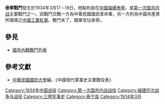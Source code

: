 {{Infobox Military Conflict|
campaign=|
image=|
caption=|
conflict=泰寧戰鬥|
partof=[[第一次国共内战|第一次国共内战]]|
date=1934年3月17－19日|
place=[[中國|中國]]福建泰寧|
result=國軍攻佔泰寧|
combatant1=中華民國國民革命軍88師孫元良部、89師王仲廉部|
combatant2=中國紅軍34師周永安部| 
commander1=[[孫元良|孫元良]]、[[王仲廉|王仲廉]]|
commander2=[[周永安|周永安]]|
strength1=|
strength2=|
casualties1=|
casualties2=|
}}
'''泰寧戰鬥'''發生於1934年3月17－19日，地點則是在[[中國|中國]][[福建|福建]][[泰宁县|泰寧]]。是[[第一次国共内战|第一次国共内战]]主要戰鬥之一。該戰鬥交戰一方為中華民國國民革命軍，另一方則為中國共產黨所領導之[[中國工農紅軍|中國工農紅軍]]。戰鬥末了，國軍攻佔泰寧。
==參見==
*[[國共內戰戰鬥列表|國共內戰戰鬥列表]]
==參考文獻==
*[[中華民國|中華民國]][[國防大學_(臺灣)|國防大學]]編，《中國現代軍事史主要戰役表》

[[Category:1934年中国战役|Category:1934年中国战役]]
[[Category:第一次国共内战战役|Category:第一次国共内战战役]]
[[Category:福建历次战争与战役|Category:福建历次战争与战役]]
[[Category:三明军事史|Category:三明军事史]]
[[Category:泰宁县|Category:泰宁县]]
[[Category:1934年3月|Category:1934年3月]]
